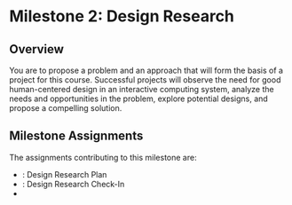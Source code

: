 
# Milestone 2: Design Research

<UnderDevelopment display={true} />

## Overview

<TBD outerComponent="div">
You are to propose a problem and an approach that will form the basis of a project for this course.
Successful projects will observe the need for good human-centered design in an interactive computing system,
analyze the needs and opportunities in the problem, explore potential designs, and propose a compelling solution.
</TBD>

## Milestone Assignments

The assignments contributing to this milestone are:

- <SiteLink linkKey={SiteLinks.assignment_2_1_top}/>: Design Research Plan
- <SiteLink linkKey={SiteLinks.assignment_2_2_top}/>: Design Research Check-In
- <SiteLink linkKey={SiteLinks.milestone_2_report_top}/>

